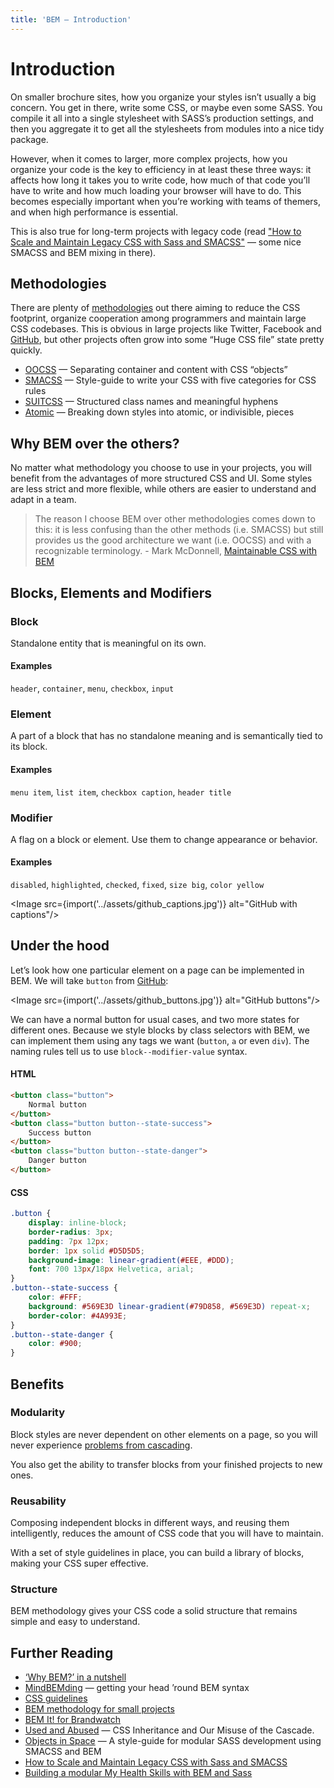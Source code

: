 ```yaml
---
title: 'BEM — Introduction'
---
```


<Layout title={frontmatter.title}>
<div class="max-w-6xl mx-auto px-4 sm:px-6 pt-24 prose">

# Introduction

On smaller brochure sites, how you organize your styles isn’t usually a big concern. You get in there, write some CSS, or maybe even some SASS. You compile it all into a single stylesheet with SASS’s production settings, and then you aggregate it to get all the stylesheets from modules into a nice tidy package.

However, when it comes to larger, more complex projects, how you organize your code is the key to efficiency in at least these three ways: it affects how long it takes you to write code, how much of that code you’ll have to write and how much loading your browser will have to do. This becomes especially important when you’re working with teams of themers, and when high performance is essential.

This is also true for long-term projects with legacy code (read ["How to Scale and Maintain Legacy CSS with Sass and SMACSS"](http://webuild.envato.com/blog/how-to-scale-and-maintain-legacy-css-with-sass-and-smacss/) — some nice SMACSS and BEM mixing in there).

## Methodologies

There are plenty of [methodologies](https://github.com/awesome-css-group/awesome-css#naming-conventions--methodologies-bulb) out there aiming to reduce the CSS footprint, organize cooperation among programmers and maintain large CSS codebases. This is obvious in large projects like Twitter, Facebook and [GitHub](http://markdotto.com/2014/07/23/githubs-css/#two-bundles), but other projects often grow into some “Huge CSS file” state pretty quickly.

- [OOCSS](http://oocss.org/) — Separating container and content with CSS “objects”
- [SMACSS](https://smacss.com/) — Style-guide to write your CSS with five categories for CSS rules
- [SUITCSS](https://suitcss.github.io/) — Structured class names and meaningful hyphens
- [Atomic](https://acss.io/) — Breaking down styles into atomic, or indivisible, pieces

## Why BEM over the others?

No matter what methodology you choose to use in your projects, you will benefit from the advantages of more structured CSS and UI. Some styles are less strict and more flexible, while others are easier to understand and adapt in a team.

> The reason I choose BEM over other methodologies comes down to this: it is less confusing than the other methods (i.e. SMACSS) but still provides us the good architecture we want (i.e. OOCSS) and with a recognizable terminology. - Mark McDonnell, [Maintainable CSS with BEM](https://www.zcfy.cc/original/maintainable-css-with-bem)

## Blocks, Elements and Modifiers

### Block

Standalone entity that is meaningful on its own.

#### Examples

`header`, `container`, `menu`, `checkbox`, `input`

### Element

A part of a block that has no standalone meaning and is semantically tied to its block.

#### Examples

`menu item`, `list item`, `checkbox caption`, `header title`

### Modifier

A flag on a block or element. Use them to change appearance or behavior.

#### Examples

`disabled`, `highlighted`, `checked`, `fixed`, `size big`, `color yellow`

<Image src={import('../assets/github_captions.jpg')} alt="GitHub with captions"/>

## Under the hood

Let’s look how one particular element on a page can be implemented in BEM. We will take `button` from [GitHub](https://primer.style/css/components/buttons):

<Image src={import('../assets/github_buttons.jpg')} alt="GitHub buttons"/>

We can have a normal button for usual cases, and two more states for different ones. Because we style blocks by class selectors with BEM, we can implement them using any tags we want (`button`, `a` or even `div`). The naming rules tell us to use `block--modifier-value` syntax.

#### HTML

```html
<button class="button">
	Normal button
</button>
<button class="button button--state-success">
	Success button
</button>
<button class="button button--state-danger">
	Danger button
</button>
```

#### CSS

```css
.button {
	display: inline-block;
	border-radius: 3px;
	padding: 7px 12px;
	border: 1px solid #D5D5D5;
	background-image: linear-gradient(#EEE, #DDD);
	font: 700 13px/18px Helvetica, arial;
}
.button--state-success {
	color: #FFF;
	background: #569E3D linear-gradient(#79D858, #569E3D) repeat-x;
	border-color: #4A993E;
}
.button--state-danger {
	color: #900;
}
```

## Benefits

### Modularity

Block styles are never dependent on other elements on a page, so you will never experience [problems from cascading](http://www.phase2technology.com/blog/used-and-abused-css-inheritance-and-our-misuse-of-the-cascade/).

You also get the ability to transfer blocks from your finished projects to new ones.

### Reusability

Composing independent blocks in different ways, and reusing them intelligently, reduces the amount of CSS code that you will have to maintain.

With a set of style guidelines in place, you can build a library of blocks, making your CSS super effective.

### Structure

BEM methodology gives your CSS code a solid structure that remains simple and easy to understand.

## Further Reading

- [‘Why BEM?’ in a nutshell](http://blog.decaf.de/2015/06/24/why-bem-in-a-nutshell/)
- [MindBEMding](http://csswizardry.com/2013/01/mindbemding-getting-your-head-round-bem-syntax/) — getting your head ’round BEM syntax
- [CSS guidelines](http://cssguidelin.es/#bem-like-naming)
- [BEM methodology for small projects](http://www.smashingmagazine.com/2014/07/17/bem-methodology-for-small-projects/)
- [BEM It! for Brandwatch](http://www.slideshare.net/MaxShirshin/bem-it-for-brandwatch)
- [Used and Abused](http://www.phase2technology.com/blog/used-and-abused-css-inheritance-and-our-misuse-of-the-cascade/) — CSS Inheritance and Our Misuse of the Cascade.
- [Objects in Space](https://medium.com/objects-in-space/objects-in-space-f6f404727) — A style-guide for modular SASS development using SMACSS and BEM
- [How to Scale and Maintain Legacy CSS with Sass and SMACSS](http://webuild.envato.com/blog/how-to-scale-and-maintain-legacy-css-with-sass-and-smacss/)
- [Building a modular My Health Skills with BEM and Sass](https://bluegg.co.uk/writing/building-my-health-skills-part-3)

</div>
</Layout>
